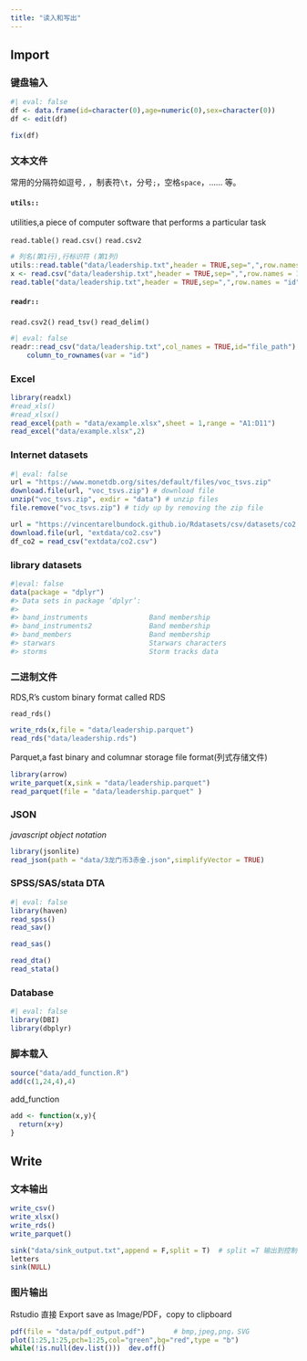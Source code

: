 ```yaml
---
title: "读入和写出"
---
```


## Import

### 键盘输入

```r
#| eval: false
df <- data.frame(id=character(0),age=numeric(0),sex=character(0))
df <- edit(df)

fix(df)
```

### 文本文件

常用的分隔符如逗号`,` ，制表符`\t`，分号`;`，空格`space`，...... 等。

#### `utils::`

utilities,a piece of computer software that performs a particular task

`read.table()` `read.csv()` `read.csv2`

```r
# 列名(第1行),行标识符 (第1列)
utils::read.table("data/leadership.txt",header = TRUE,sep=",",row.names = 1)
x <- read.csv("data/leadership.txt",header = TRUE,sep=",",row.names = 1)
read.table("data/leadership.txt",header = TRUE,sep=",",row.names = "id") 
```

#### `readr::`

`read.csv2()` `read_tsv()` `read_delim()`

```r
#| eval: false
readr::read_csv("data/leadership.txt",col_names = TRUE,id="file_path") |> 
    column_to_rownames(var = "id")
```

### Excel

```r
library(readxl)
#read_xls()
#read_xlsx()
read_excel(path = "data/example.xlsx",sheet = 1,range = "A1:D11")
read_excel("data/example.xlsx",2)
```

### Internet datasets

```r
#| eval: false
url = "https://www.monetdb.org/sites/default/files/voc_tsvs.zip"
download.file(url, "voc_tsvs.zip") # download file
unzip("voc_tsvs.zip", exdir = "data") # unzip files
file.remove("voc_tsvs.zip") # tidy up by removing the zip file

url = "https://vincentarelbundock.github.io/Rdatasets/csv/datasets/co2.csv"
download.file(url, "extdata/co2.csv")
df_co2 = read_csv("extdata/co2.csv")
```

### library datasets

```r
#|eval: false
data(package = "dplyr")
#> Data sets in package ‘dplyr’:
#> 
#> band_instruments               Band membership
#> band_instruments2              Band membership
#> band_members                   Band membership
#> starwars                       Starwars characters
#> storms                         Storm tracks data
```

### 二进制文件

RDS,R's custom binary format called RDS

`read_rds()`

```r
write_rds(x,file = "data/leadership.parquet")
read_rds("data/leadership.rds")
```

Parquet,a fast binary and columnar storage file format(列式存储文件)

```r
library(arrow)
write_parquet(x,sink = "data/leadership.parquet")
read_parquet(file = "data/leadership.parquet" )
```

### JSON

*javascript object notation*

```r
library(jsonlite)
read_json(path = "data/3龙门币3赤金.json",simplifyVector = TRUE)
```

### SPSS/SAS/stata DTA

```r
#| eval: false
library(haven)
read_spss()
read_sav()

read_sas()

read_dta()
read_stata()
```

### Database

```r
#| eval: false
library(DBI)
library(dbplyr)
```

### 脚本载入

```r
source("data/add_function.R")
add(c(1,24,4),4)
```

::: callout-note
add_function

```r
add <- function(x,y){
  return(x+y)
}
```
:::

## Write

### 文本输出

```r
write_csv()
write_xlsx()
write_rds()
write_parquet()
```

```r
sink("data/sink_output.txt",append = F,split = T)  # split =T 输出到控制台和文件
letters
sink(NULL)
```

### 图片输出

Rstudio 直接 Export save as Image/PDF，copy to clipboard

```r
pdf(file = "data/pdf_output.pdf")       # bmp,jpeg,png，SVG
plot(1:25,1:25,pch=1:25,col="green",bg="red",type = "b")
while(!is.null(dev.list()))  dev.off() 
```
